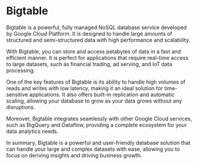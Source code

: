 

# Bigtable

Bigtable is a powerful, fully managed NoSQL database service developed by Google Cloud Platform. It is designed to handle large amounts of structured and semi-structured data with high performance and scalability. 

With Bigtable, you can store and access petabytes of data in a fast and efficient manner. It is perfect for applications that require real-time access to large datasets, such as financial trading, ad serving, and IoT data processing. 

One of the key features of Bigtable is its ability to handle high volumes of reads and writes with low latency, making it an ideal solution for time-sensitive applications. It also offers built-in replication and automatic scaling, allowing your database to grow as your data grows without any disruptions. 

Moreover, Bigtable integrates seamlessly with other Google Cloud services, such as BigQuery and Dataflow, providing a complete ecosystem for your data analytics needs. 

In summary, Bigtable is a powerful and user-friendly database solution that can handle your large and complex datasets with ease, allowing you to focus on deriving insights and driving business growth.